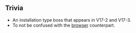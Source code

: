 {{Enemy/Header|basic=true}}
==Trivia==
*An installation type boss that appears in V17-2 and V17-3.
*To not be confused with the [[Central Princess|browser]] counterpart.